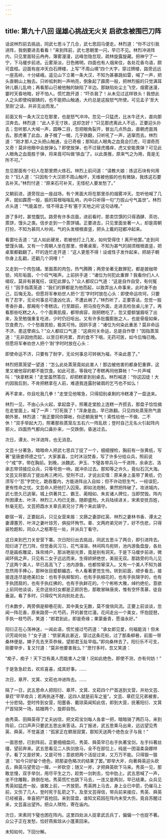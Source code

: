 ```yaml
---
---
---
```

title: 第九十八回 逞雄心挑战无火关 启欲念被围巴刀阵
---



话说林烈前去挑战，同武七思斗了几合，武七思回马便走。林烈道：“你不过引我进阵，我倒要进去看看！”来到阵前，武七思朝里一闪，早已不见。林烈冲进阵内，只见里面轻云冉冉，簿雾漫漫，远峰忽隐忽现，疏林旋露旋藏。把神宁了一宁，下马缓步前进。云雾渐淡，日色微明，四面也有人烟来往，各处花香鸟语，颇可盘桓。迎面有座冲天白石牌楼，上写“不周山境”四个大字，穿过牌楼，路旁远远一座高岭，十分嵯峨。遥见山下立著一条大汉，不知为甚暴跳如雷，喊了一声，把头直朝山上触去。只听呱刺刺一声响亮，倒象起了霹雳一般，把林烈振的只觉满耳钟儿磐儿乱响；再看那山已被他触的缺陷了半边。那缺陷处尘土飞空，烟雾迷漫，霎时天昏地暗，好不怕人。慌忙跑开道：“吓杀我了！从未见过这样铁头！我想此人之头即使纯钢铸的，也不能把山触通，大约总是这股怒气所使。可见孟子‘至大至刚’之话，并非无出而发。”

前面又有一条大汉立在那里，也是怒气冲冲。忽见一只猛虎，比水牛还大，直向那汉奔去。林烈道：“此人手无寸铁，这却怎好！”只见那虎离此人不远，正要迎头扑去；忽听那人大喊一声，圆睁二目，忽把眼角裂开，冒出几点热血，直朝虎面溅去。那虎著了此血，身子幌了一幌，几乎跌翻，只听吼了一声，逃窜而去。林烈道：“刚才那人之头把山触通，业已奇极；那知此人眼角之血竟会打虎，可谓奇而又奇！莫非他眼中会放弹么？即使放弹，也不过替虎搔痒，虎又安能畏弹？可见此人眼角之血竟胜于弹，将来竟可叫做‘铁血’了。以此类推，原来气之为用，竟是无所不可。”

忽见那面有个妇人在那里燃火炼石。林烈上前问道：“请教大娘：炼这石块有何用处？”妇人道：“只因有个大汉把不周山触坏，天维被他振的也有微缺，我炼这石要去补天。”林烈忖道：“原来石可补天，无怪杞人要发愁了。”

又朝前进，道旁现出一座战场，有个黑面大将在那里杀的烟雾冲天。忽听他喊了几声，就如霹雳一般，振的耳根嗡嗡乱响，内中只听得一句“力拔山兮气盖世”。林烈点头道：“气能盖世，怪不得孟子有‘塞于天地之间’这句话哩。”

游了多时，甚觉腹饥。路旁有许多店面，进前看时，那卖饮馔的只得酒肆、茶坊、蒸饼，馒头之类。信步走到一个蒸饼铺。正要进去，只见里面坐著一人，却是周朝打扮，不知为甚同人吵闹，气的头发根根直竖，把头上戴的冠都冲起来。

看罢吐舌道：“这人如此硬发，若被他打上几发，如何受得住！离开他罢。”走到间壁馒头铺。又有一个周朝人坐在那里，倚著桌案，不知为甚气的胡须根根直竖，把桌案都戳翻了。吓的连忙走开道：“这人更惹不得！设或性子发作起来，把胡子朝你身上乱戳，还戳几个洞哩！”

又走到一个肉包铺。里面蒸的肉包，热气腾腾；两旁坐著无数罪犯，都是披枷带锁，鸠形垢面，个个叹气唉声。上前拱手道：“诸位为何犯此重罪？我看你们人人嗟叹，莫非有甚冤枉，误犯此罪么？”众人都叹口气道：“这是自作自受，有何冤枉！”因手指蒸笼道：“我们的罪都是为他而起，以致弄出人命事来，此时身不由己，后悔无及。但愿将军奉劝世人把个‘忍’字时时放在心头：即使命运坎坷，只要有了忍字，无论何事总可逢凶化吉，不遭此祸了。”林烈听了，正要答话，忽觉一股枣香扑鼻，那厢有个枣糕店。行至跟前，把马拴在外面，走进去检张桌儿坐了。再看那些吃糕之人，个个面黄肌瘦，都带病容，刚把糕吃了，忽又蹙额皱眉呕了出来，及至勉强重复吃进，少时仍旧呕出。又有许多肚腹膨胀之人，也是骨瘦如柴，饮食费力，个个愁眉苦脸，极其可怜。因拱手道：“诸位为何染此重恙？莫非命运不济，患这孽病么？”众人都叹口气道：“这病何关命运，总是自作孽！”因指蒸笼道：“无非因他而起，以至日积月累，弄的食不下咽，无药可医，如今后悔已晚。但愿将军奉劝世人把个‘耐’字时时放在心头：

即使命运不济，只要有了耐字，无论何事总可转祸为福，不染此患了。”

林烈把蒸笼望一望道：“怎么此处蒸笼竟如此害人！那边被他害的都身犯重罪，这里又被他容的都不能饮食。如此可恶，等我吃了枣糕再同他算帐！”一片声喊叫：“快拿糕来！”走堂虽然答应，却把糕拿到别桌去。林烈喊道：“你这囚徒！大约因我后到，不肯把糕拿在人前，难道我连露肘破肩的乞丐也不如么！

再不拿来，你且吃我几拳！”走堂见他喉急，只得招别桌剩的冷糕凑了一盘送来。

林烈一见，不由心头火起，拿起盘子，照著走堂脸上连糕一齐掼去，那盘子恰恰摘在走堂面上，喊了一声：“打死我了！”浑身是血，早已跌翻。只见四处蒸笼热气直朝外冒。林烈道：“我正要同你算帐，你还朝我冒气！索性给他一不做、二不休！”双手举起大刀，照著那些蒸笼左五右六一阵乱砍；登时自己无名火引起阵内邪火，四面热气都向口鼻扑来，一交跌倒，昏迷过去。

次日，谭太、叶洋进阵，也无消息。

文芸十分著急，暗暗命人把武七思兵丁捉了一个，细细搜检，胸前有一张黄纸，写著“皇唐娄师德之位”。大家甚喜，立时沐浴焚香，写了许多分给众兵，照前说个“戒”字，带在胸前。到晚，派魏武、尹玉、卞璧各带兵马一千进阵，余承志、洛承志带领接应众兵，只等号炮一响，就冲杀过去。那知等之许久，竟似石沉大海。文芸又将那兵丁提出再三拷问，受刑不过，才说出实情：原来身上虽带了黄纸，仍须写个“忍”字焚化，跪吞腹内，方能进阵出入自如；但不许动怒生气，一经误犯，更有性命之忧。文芸命人把他打入囚笼。即如法炮制，果然把阵破了。攻进城内，武七思久已逃窜。城上供著共工、霸王、蔺相如、朱亥诸人牌位，当即焚毁。阵内所困谭太、叶洋、林烈三人均已无救，随即盛殓。大兵陆续进关，宋素安抚百姓，秋毫无犯。文芸把酉水关章氏弟兄分了两个来此镇守。

歇宿一宵，正要起兵，只见女营来报：文蒒之妻邵红英、林烈之妻林书香、谭太之妻谭蕙芳、叶洋之妻叶琼芳，俱投环殉节。章、文两府弟兄听了，好不伤悲，只得装殓题和，同众人之柩寄在一处，并派兵丁看守。

这日来到巴刀关安营下寨。次日阳衍出去挑战，同武五思斗了两合，即引进阵去。阳衍进了巴刀阵，但觉香风习习，花气溶溶，林间鸣鸟宛转，池内游鱼盘旋，各处尽是画栋雕梁，珠帘绮户，那派艳丽光景，竟是别有洞天。于是下马缓步前进，微闻环佩之声，只见有二女子远远而来，生得娇妍绝世，美丽无双。那路旁的鸟儿见了这两个美人，早已高高飞了；池内游鱼，也都惊窜深入。又有一个美人不知为甚忽然用手捧心，那种张目蹙额媚态，令人看著更觉生怜。转到前面，顺步看去，接接连连尽是绝美妇女：也有手执柳絮的，也有手执椒花的，也有手执锦字的，也有手执团扇的，也有手执红拂的，也有手执鲜花的。个个彬彬大雅，绰约绝伦。意欲上前同他谈谈，无奈这些妇女都是正颜厉色，那敢冒昧唐突，惟有空怀羡慕，徒自垂涎。看了多时，只得叹气另向别处走去。

行未数步，两旁俱是柳巷花街，其中美女无数，莫不俊俏风流。正要上前谈谈，忽闻一阵花香，原来路旁一片芍药，开的甚觉烂漫。花间走出一个美女，怀抱琵琶，手执一枝芍药，笑道：“郎君到此，即是奇缘；果蒙垂青，愿谐永好。”

阳衍正在心荡神迷，一闻此语，慌忙接过芍药道：“承女郎见爱，何福能消！但未识芳闺何处？”女子道：“侬家离此甚近，穿过这条花街，过了那条柳巷，前面一带桑林便是。婢子先去烹茶恭候，望郎君玉趾早临。”即向桑林去了。阳衍乐不可支，刚要举步，复又忖道：“莫非他要害我么？”思忖多时，忽又笑道：

“痴子，痴子！天下岂有美人而能害人之理！况如此绝色，即使不测，亦有何妨！”

于是急急赶去，欢欢喜喜，成其好事。……

次日，章芹、文萁、文菘也冲进阵去。……

隔了一日，武五思命人把阳衍、章芹、文萁、文菘四个尸首送到文营，并劝文芸、章荭“早早收兵；若再执迷不醒，这四人就是前车之鉴”。文芸、章荭见兄弟被害，十分悲恸。登时传到女营，阳墨香、戴琼英闻知此信，即到大营，抚著阳衍、文萁尸首恸哭一场，姑嫂两个，旋即自刎。

由秀英、田舜英得了丈夫凶信，把文菘宝剑每人各拿一把，暗暗骑了两匹马，来到阵前，口口声声只要武五思出来答话。兵丁报进，武五思乘马出来，远远望见秀英、舜英，不觉喜道：“孤家正在鳏居寂寞，那知天送两个绝色女子与我！”

一面思想，已到阵前。正要细细盘问，秀英、舜英早已右手执著宝剑，左手抖著丝缰，望前奔来。武五思看见二人执剑放马，全不在部位上，纯是一团温柔袅娜样子。看了又是好笑，又是可怜；意欲把两个活捉过来，又万万不能。只得狠一狠道：“如今只好留个绝色，把那姿色略次的结果了罢。”即举大斧，向著舜英迎头砍去，舜英马望旁边一撺，一斧砍空；随又一斧，才把舜英砍下马来。秀英一见，那敢怠慢，双手举剑，用尽平生之力，趁势一剑刺去，恰中肋上。武五思喊了一声，坐不住雕鞍，跌倒在地。秀英慌忙也跳下马去，一连又是两剑，早已结果。众兵见秀英如猛虎一般，谁敢上前，一齐放箭。秀英跨上马去，身上业已中箭，仍催马上前，又伤了几人，登时死于乱箭之下。及至文芸得信，带兵前来接应，秀英、舜英已经被喜，幸喜把尸首抢回。来到营盘，谁知文菘因在阵内未受大伤，竟自苏醒过来，文芸喜出望外。把众人殡殓，寄在庙内。

次日，宋素同卞璧也困在阵内。这里四处派人捉拿武氏兵丁，偏偏一个也捉不著。众公子正在发愁，恰好燕紫琼从小蓬莱回来。

未知如何，下回分解。